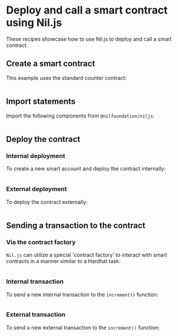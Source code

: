# Deploy and call a smart contract using Nil.js

These recipes showcase how to use Nil.js to deploy and call a smart contract.

## Create a smart contract

This example uses the standard counter contract:

```solidity showLineNumbers file=../../../tests/Counter.sol start=startContract end=endContract
```

## Import statements

Import the following components from `@nilfoundation/niljs`:

```ts showLineNumbers file=../../../tests/cookbook-deploy-smart-contract.test.mts start=startImportStatements end=endImportStatements
```

## Deploy the contract

### Internal deployment

To create a new smart account and deploy the contract internally:

```ts showLineNumbers file=../../../tests/cookbook-deploy-smart-contract.test.mts start=startInternalDeployment end=endInternalDeployment
```

### External deployment

To deploy the contract externally:

```ts showLineNumbers file=../../../tests/cookbook-deploy-smart-contract.test.mts start=startExternalDeployment end=endExternalDeployment
```

## Sending a transaction to the contract

### Via the contract factory

`Nil.js` can utilize a special 'contract factory' to interact with smart contracts in a manner similar to a Hardhat task:

```ts showLineNumbers file=../../../tests/cookbook-deploy-smart-contract.test.mts start=startFactoryIncrement end=endFactoryIncrement
```


### Internal transaction

To send a new internal transaction to the `increment()` function:

```ts showLineNumbers file=../../../tests/cookbook-deploy-smart-contract.test.mts start=startInternalTransaction end=endInternalTransaction
```

### External transaction

To send a new external transaction to the `increment()` function:

```ts showLineNumbers file=../../../tests/cookbook-deploy-smart-contract.test.mts  start=startExternalTransaction end=endExternalTransaction
```
